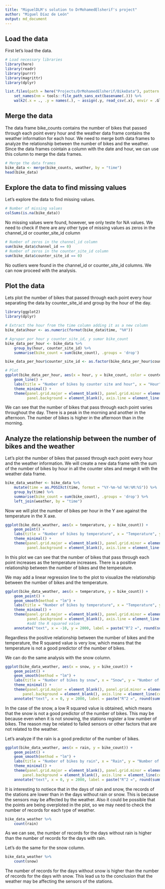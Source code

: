 ```yaml
---
title: "MiguelDLM's solution to DrMohamedElsherif's project"
author: "Miguel Díaz de León"    
output: md_document
---
```


## Load the data

First let's load the data.

```r
# Load necessary libraries
library(here)
library(readr)
library(purrr)
library(magrittr)
library(dplyr)

list.files(path = here("Projects/DrMohamedElsherif/BikeData"), pattern = "*.csv", full.names = TRUE) %>% 
    set_names(nm = tools::file_path_sans_ext(basename(.))) %>% 
    walk2(.x = ., .y = names(.), ~ assign(.y, read_csv(.x), envir = .GlobalEnv))
```
## Merge the data

The data frame bike_counts contains the number of bikes that passed through each point every hour and the weather data frame contains the weather information for each hour. We need to merge both data frames to analyze the relationship between the number of bikes and the weather. Since the data frames cointain a column with the date and hour, we can use this column to merge the data frames.

```r
# Merge the data frames
bike_data <- merge(bike_counts, weather, by = "time")
head(bike_data)
```

## Explore the data to find missing values

Let's explore the data to find missing values.

```r
# Number of missing values
colSums(is.na(bike_data))
```

No missing values were found, however, we only teste for NA values. We need to check if there are any other type of missing values as zeros in the channel_id or counter_site_id column

```r
# Number of zeros in the channel_id column
sum(bike_data$channel_id == 0)
# Number of zeros in the counter_site_id column
sum(bike_data$counter_site_id == 0)
```

No outliers were found in the channel_id or counter_site_id columns. We can now proceed with the analysis.

## Plot the data
Lets plot the number of bikes that passed through each point every hour separating the data by counter_site_id and group by the hour of the day.

```r
library(ggplot2)
library(dplyr)

# Extract the hour from the time column adding it as a new column
bike_data$hour <- as.numeric(format(bike_data$time, "%H"))

# Agrupar por hour y counter_site_id, y sumar bike_count
bike_data_per_hour <- bike_data %>%
    group_by(hour, counter_site_id) %>%
    summarise(bike_count = sum(bike_count), .groups = 'drop')

bike_data_per_hour$counter_site_id <- as.factor(bike_data_per_hour$counter_site_id)

# Plot
ggplot(bike_data_per_hour, aes(x = hour, y = bike_count, color = counter_site_id, group = counter_site_id)) +
    geom_line() +
    labs(title = "Number of bikes by counter site and hour", x = "Hour", y = "Number of bikes")+ 
    theme_minimal() +
    theme(panel.grid.major = element_blank(), panel.grid.minor = element_blank(),
          panel.background = element_blank(), axis.line = element_line(colour = "black"))
```

We can see that the number of bikes that pass through each point varies throughout the day. There is a peak in the morning and another in the afternoon. The number of bikes is higher in the afternoon than in the morning.

## Analyze the relationship between the number of bikes and the weather

Let's plot the number of bikes that passed through each point every hour and the weather information. We will create a new data frame with the sum of the number of bikes by hour in all the counter sites and merge it with the weather data frame.

```r
bike_data_weather <- bike_data %>%
    mutate(time = as.POSIXct(time, format = "%Y-%m-%d %H:%M:%S")) %>%
    group_by(time) %>% 
    summarise(bike_count = sum(bike_count), .groups = 'drop') %>%
    left_join(weather, by = "time")


```

Now we will plot the number of bikes per hour in the Y axe against the temperature in the X axe.

```r



ggplot(bike_data_weather, aes(x = temperature, y = bike_count)) +
    geom_point() +
    labs(title = "Number of bikes by temperature", x = "Temperature", y = "Number of bikes")+
    theme_minimal() + 
    theme(panel.grid.major = element_blank(), panel.grid.minor = element_blank(),
          panel.background = element_blank(), axis.line = element_line(colour = "black"))
```

In this plot we can see that the number of bikes that pass through each point increases as the temperature increases. There is a positive relationship between the number of bikes and the temperature.

We may add a linear regression line to the plot to visualize the relationship between the number of bikes and the temperature.

```r
ggplot(bike_data_weather, aes(x = temperature, y = bike_count)) +
    geom_point() +
    geom_smooth(method = "lm") +
    labs(title = "Number of bikes by temperature", x = "Temperature", y = "Number of bikes")+
    theme_minimal() + 
    theme(panel.grid.major = element_blank(), panel.grid.minor = element_blank(),
          panel.background = element_blank(), axis.line = element_line(colour = "black"))+
          #add the R squared value
    annotate("text", x = -10, y = 2000, label = paste("R^2 =", round(summary(lm(bike_count ~ snow, data = bike_data_weather))$r.squared, 4)), hjust = 0, vjust = 1)
```

Regardless the positive relationship between the number of bikes and the temperature, the R squared value is very low, which means that the temperature is not a good predictor of the number of bikes.

We can do the same analysis with the snow column.

```r
ggplot(bike_data_weather, aes(x = snow, y = bike_count)) +
    geom_point() +
    geom_smooth(method = "lm") +
    labs(title = "Number of bikes by snow", x = "Snow", y = "Number of bikes")+
    theme_minimal() + 
    theme(panel.grid.major = element_blank(), panel.grid.minor = element_blank(),
        panel.background = element_blank(), axis.line = element_line(colour = "black"))+
    annotate("text", x = 0, y = 2000, label = paste("R^2 =", round(summary(lm(bike_count ~ snow, data = bike_data_weather))$r.squared, 4)), hjust = 0, vjust = 1)
```

In the case of the snow, a low R squared value is obtained, which means that the snow is not a good predictor of the number of bikes. This may be because even when it is not snowing, the stations register a low number of bikes. The reason may be related to failed sensors or other factors that are not related to the weather.

Let's analyze if the rain is a good predictor of the number of bikes.

```r
ggplot(bike_data_weather, aes(x = rain, y = bike_count)) +
    geom_point() +
    geom_smooth(method = "lm") +
    labs(title = "Number of bikes by rain", x = "Rain", y = "Number of bikes")+
    theme_minimal() + 
    theme(panel.grid.major = element_blank(), panel.grid.minor = element_blank(),
        panel.background = element_blank(), axis.line = element_line(colour = "black"))+
    annotate("text", x = 0, y = 2000, label = paste("R^2 =", round(summary(lm(bike_count ~ rain, data = bike_data_weather))$r.squared, 4)), hjust = 0, vjust = 1)
```

It is interesting to notiece that in the days of rain and snow, the records of the stations are lower than in the days without rain or snow. This is because the sensors may be affected by the weather. Also it could be possible that the points are being overploted in the plot, so we may need to check the number of records for each type of weather.

```r
bike_data_weather %>%
    count(rain)
```
As we can see, the number of records for the days without rain is higher than the number of records for the days with rain.

Let's do the same for the snow column.

```r
bike_data_weather %>%
    count(snow)
```

The number of records for the days without snow is higher than the number of records for the days with snow. This lead us to the conclusion that the weather may be affecting the sensors of the stations.